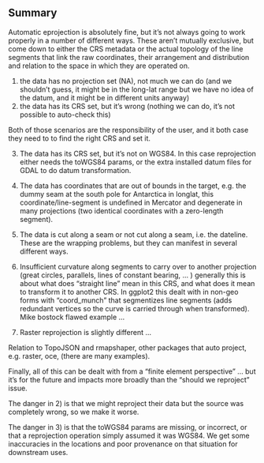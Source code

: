 
## Summary

Automatic eprojection is absolutely fine, but it's not always going to work properly in a number 
of different ways. These aren't mutually exclusive, but come down to either the CRS metadata or the actual
topology of the line segments that link the raw coordinates, their arrangement and distribution and relation
to the space in which they are operated on. 

1) the data has no projection set (NA), not much we can do (and we shouldn't guess, it might be in the long-lat range but we have no idea of the datum, and it might be in different units anyway)
2) the data has its CRS set, but it's wrong (nothing we can do, it's not possible to auto-check this)

Both of those scenarios are the responsibility of the user, and it both case they need to  to find the right CRS and set it. 

3) The data has its CRS set, but it's not on WGS84. In this case reprojection either needs the toWGS84 params, or the extra installed
datum files for GDAL to do datum transformation. 

4) The data has coordinates that are out of bounds in the target, e.g. the dummy seam at the south pole for Antarctica
in longlat, this coordinate/line-segment is undefined in Mercator and degenerate in many projections (two identical coordinates
with a zero-length segment). 

5) The data is cut along a seam or not cut along a seam, i.e. the dateline. These are the wrapping problems, but they can manifest in several different ways. 

6) Insufficient curvature along segments to carry over to another projection (great circles, parallels, lines of constant bearing, ... ) generally this is about what does "straight line" mean in this CRS, and what does it mean to transform it to another CRS. In ggplot2 this dealt with in non-geo forms with "coord_munch" that segmentizes line segments (adds redundant vertices so the curve is carried through when transformed). Mike bostock flawed example ...

7) Raster reprojection is slightly different ...

Relation to TopoJSON and rmapshaper, other packages that auto project, e.g. raster, oce, (there are many examples). 

Finally, all of this can be dealt with from a "finite element perspective" ... but it's for the future and impacts more broadly than the "should we reproject" issue. 

The danger in 2) is that we might reproject their data but the source was completely wrong, so we make it worse. 

The danger in 3) is that the toWGS84 params are missing, or incorrect, or that a reprojection operation simply assumed it was WGS84. We get some
inaccuracies in the locations and poor provenance on that situation for downstream uses. 



